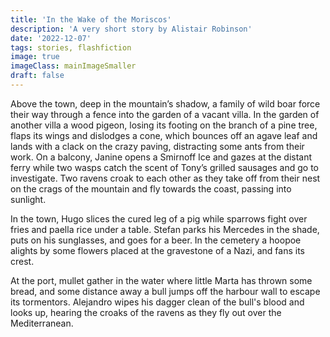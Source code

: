 ```yaml
---
title: 'In the Wake of the Moriscos'
description: 'A very short story by Alistair Robinson'
date: '2022-12-07'
tags: stories, flashfiction
image: true
imageClass: mainImageSmaller
draft: false
---
```


Above the town, deep in the mountain’s shadow, a family of wild boar force their way through a fence into the garden of a vacant villa. In the garden of another villa a wood pigeon, losing its footing on the branch of a pine tree, flaps its wings and dislodges a cone, which bounces off an agave leaf and lands with a clack on the crazy paving, distracting some ants from their work. On a balcony, Janine opens a Smirnoff Ice and gazes at the distant ferry while two wasps catch the scent of Tony’s grilled sausages and go to investigate. Two ravens croak to each other as they take off from their nest on the crags of the mountain and fly towards the coast, passing into sunlight.

In the town, Hugo slices the cured leg of a pig while sparrows fight over fries and paella rice under a table. Stefan parks his Mercedes in the shade, puts on his sunglasses, and goes for a beer. In the cemetery a hoopoe alights by some flowers placed at the gravestone of a Nazi, and fans its crest.

At the port, mullet gather in the water where little Marta has thrown some bread, and some distance away a bull jumps off the harbour wall to escape its tormentors. Alejandro wipes his dagger clean of the bull's blood and looks up, hearing the croaks of the ravens as they fly out over the Mediterranean.